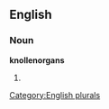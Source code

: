 ==English==

===Noun===
'''knollenorgans'''

# {{plural of|[[knollenorgan]]}}

[[Category:English plurals]]